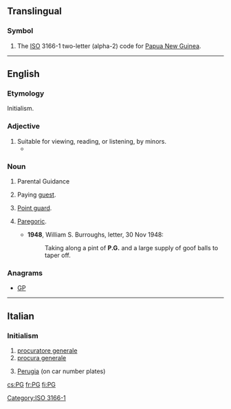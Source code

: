 {{also|pg|Pg|pg.|.pg}}
==Translingual==
===Symbol===
{{head|mul|symbol}}
# The [[ISO]] 3166-1 two-letter (alpha-2) code for [[Papua New Guinea]].

[[Category:ISO 3166-1]]
----
==English==
===Etymology===
Initialism.

===Adjective===
{{en-adj|-}}

# Suitable for viewing, reading, or listening, by minors.
#*{{quote-news
|year=2012
|date=June 26
|author=Genevieve Koski
|title=Music: Reviews: Justin Bieber: ''Believe''
|work=The Onion AV Club
|url=http://www.avclub.com/articles/justin-bieber-believe,81763/
|page=
|passage=More significantly, rigid deference to Bieber’s still-young core fan base keeps things resolutely '''PG''', with any acknowledgement of sex either couched in vague “touch your body” workarounds or downgraded to desirous hand-holding and eye-gazing. }}

===Noun===
{{en-noun}}

# {{context|British|US|lang=en}} Parental Guidance {{qualifier|used to rate [[motion picture]]s that may be viewed by [[minor]]s at their parents' discretion}}
# {{context|chiefly|_|UK|lang=en}} Paying [[guest]].
# {{context|basketball|lang=en}} [[point guard|Point guard]].
# {{context|slang|lang=en}} [[paregoric|Paregoric]].
#* '''1948''', William S. Burroughs, letter, 30 Nov 1948:
#*: Taking along a pint of '''P.G.''' and a large supply of goof balls to taper off.

===Anagrams===
* [[GP#English|GP]]

----

==Italian==

===Initialism===
{{head|it|initialism}}

# [[procuratore generale]]
# [[procura generale]]
# {{context|dated|lang=it}} [[Perugia]] (on car number plates)

[[cs:PG]]
[[fr:PG]]
[[fi:PG]]